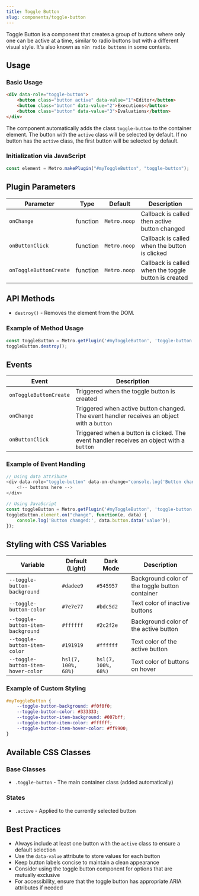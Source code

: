 ```yaml
---
title: Toggle Button
slug: components/toggle-button
---
```


Toggle Button is a component that creates a group of buttons where only one can be active at a time, similar to radio buttons but with a different visual style. It's also known as `n8n radio buttons` in some contexts.

## Usage

### Basic Usage

```html
<div data-role="toggle-button">
    <button class="button active" data-value="1">Editor</button>
    <button class="button" data-value="2">Executions</button>
    <button class="button" data-value="3">Evaluations</button>
</div>
```

The component automatically adds the class `toggle-button` to the container element.
The button with the `active` class will be selected by default. If no button has the `active` class, the first button will be selected by default.

### Initialization via JavaScript

```javascript
const element = Metro.makePlugin("#myToggleButton", "toggle-button");
```

## Plugin Parameters

| Parameter              | Type | Default | Description                                                    |
|------------------------| ---- | ------- |----------------------------------------------------------------|
| `onChange`             | function | `Metro.noop` | Callback is called then active button changed         |
| `onButtonClick`        | function | `Metro.noop` | Callback is called when the button is clicked         |
| `onToggleButtonCreate` | function | `Metro.noop` | Callback is called when the toggle button is created  |

## API Methods

+ `destroy()` - Removes the element from the DOM.

### Example of Method Usage

```javascript
const toggleButton = Metro.getPlugin('#myToggleButton', 'toggle-button');
toggleButton.destroy();
```

## Events

| Event | Description |
| ----- | ----------- |
| `onToggleButtonCreate` | Triggered when the toggle button is created |
| `onChange` | Triggered when active button changed. The event handler receives an object with a `button` |
| `onButtonClick` | Triggered when a button is clicked. The event handler receives an object with a `button` |

### Example of Event Handling

```javascript
// Using data attribute
<div data-role="toggle-button" data-on-change="console.log('Button changed:', arguments[0].button.data('value'))">
    <!-- buttons here -->
</div>

// Using JavaScript
const toggleButton = Metro.getPlugin('#myToggleButton', 'toggle-button');
toggleButton.element.on("change", function(e, data) {
    console.log('Button changed:', data.button.data('value'));
});
```

## Styling with CSS Variables

| Variable | Default (Light) | Dark Mode | Description |
| -------- | --------------- | --------- | ----------- |
| `--toggle-button-background` | `#dadee9` | `#545957` | Background color of the toggle button container |
| `--toggle-button-color` | `#7e7e77` | `#bdc5d2` | Text color of inactive buttons |
| `--toggle-button-item-background` | `#ffffff` | `#2c2f2e` | Background color of the active button |
| `--toggle-button-item-color` | `#191919` | `#ffffff` | Text color of the active button |
| `--toggle-button-item-hover-color` | `hsl(7, 100%, 68%)` | `hsl(7, 100%, 68%)` | Text color of buttons on hover |

### Example of Custom Styling

```css
#myToggleButton {
    --toggle-button-background: #f0f0f0;
    --toggle-button-color: #333333;
    --toggle-button-item-background: #007bff;
    --toggle-button-item-color: #ffffff;
    --toggle-button-item-hover-color: #ff9900;
}
```

## Available CSS Classes

### Base Classes
- `.toggle-button` - The main container class (added automatically)

### States
- `.active` - Applied to the currently selected button

## Best Practices

- Always include at least one button with the `active` class to ensure a default selection
- Use the `data-value` attribute to store values for each button
- Keep button labels concise to maintain a clean appearance
- Consider using the toggle button component for options that are mutually exclusive
- For accessibility, ensure that the toggle button has appropriate ARIA attributes if needed
